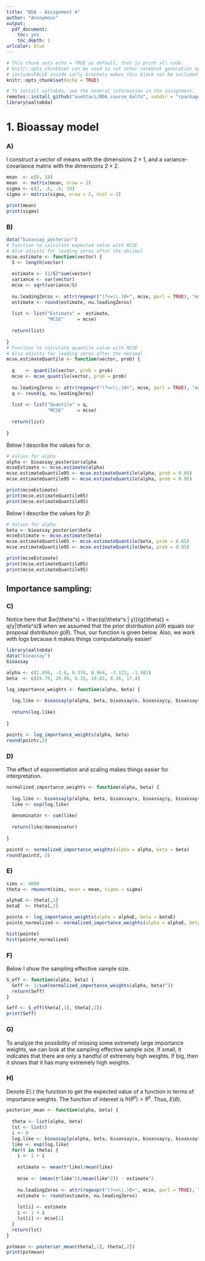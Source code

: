 ```yaml
---
title: "BDA - Assignment 4"
author: "Anonymous"
output: 
  pdf_document: 
    toc: yes
    toc_depth: 1
urlcolor: blue
---
```


```r
# This chunk sets echo = TRUE as default, that is print all code.
# knitr::opts_chunk$set can be used to set other notebook generation options, too.
# include=FALSE inside curly brackets makes this block not be included in the pdf.
knitr::opts_chunk$set(echo = TRUE)
```

```r
# To install aaltobda, see the General information in the assignment.
remotes::install_github("avehtari/BDA_course_Aalto", subdir = "rpackage", upgrade = "never")
library(aaltobda)
```

# 1. Bioassay model 

### A)

I construct a vector of means with the dimensions $2 \times 1$, and a variance-covariance matrix with the dimensions $2 \times 2$.

```r
mean  <- c(0, 10)
mean  <- matrix(mean, nrow = 2)
sigma <- c(2, .6, .6, 10)
sigma <- matrix(sigma, nrow = 2, ncol = 2)

print(mean)
print(sigma)
```

### B)

```r
data("bioassay_posterior")
# Function to calculate expected value with MCSE
# Also adjusts for leading zeros after the decimal
mcse.estimate <- function(vector) {
  S <- length(vector)
  
  estimate <- (1/S)*sum(vector)
  variance <- var(vector)
  mcse <- sqrt(variance/S)
  
  nu.leadingZeros <- attr(regexpr("(?<=\\.)0+", mcse, perl = TRUE), "match.length")
  estimate <- round(estimate, nu.leadingZeros)
  
  list <- list("Estimate" =  estimate, 
               "MCSE"     = mcse)
  
  return(list)
  
}
# Function to calculate quantile value with MCSE
# Also adjusts for leading zeros after the decimal
mcse.estimateQuantile <- function(vector, prob) {
  
  q    <- quantile(vector, prob = prob)
  mcse <- mcse_quantile(vector, prob = prob)
  
  nu.leadingZeros <- attr(regexpr("(?<=\\.)0+", mcse, perl = TRUE), "match.length")
  q <- round(q, nu.leadingZeros)
  
  list <- list("Quantile" = q,
               "MCSE"     = mcse)
  
  return(list)
  
}
```

Below I describe the values for $\alpha$:

```r
# Values for alpha
alpha <- bioassay_posterior$alpha
mcseEstimate <- mcse.estimate(alpha)
mcse.estimateQuantile05 <- mcse.estimateQuantile(alpha, prob = 0.05)
mcse.estimateQuantile95 <- mcse.estimateQuantile(alpha, prob = 0.95)

print(mcseEstimate)
print(mcse.estimateQuantile05)
print(mcse.estimateQuantile95)
```

Below I describe the values for $\beta$:

```r
# Values for alpha
beta <- bioassay_posterior$beta
mcseEstimate <- mcse.estimate(beta)
mcse.estimateQuantile05 <- mcse.estimateQuantile(beta, prob = 0.05)
mcse.estimateQuantile95 <- mcse.estimateQuantile(beta, prob = 0.95)

print(mcseEstimate)
print(mcse.estimateQuantile05)
print(mcse.estimateQuantile95)
```

## Importance sampling:
### C)

Notice here that $w(\theta^s) = \frac{q(\theta^s | y)}{g(\theta)} = q(y|\theta^s)$ when we assumed that the prior distribution $p(\theta)$ equals our proposal distribution $g(\theta)$. Thus, our function is given below. Also, we work with logs because it makes things computaitonally easier!

```r
library(aaltobda)
data("bioassay")
bioassay

alpha <- c(1.896, -3.6, 0.374, 0.964, -3.123, -1.581)
beta  <- c(24.76, 20.04, 6.15, 18.65, 8.16, 17.4)

log_importance_weights <- function(alpha, beta) {
  
  log.like <- bioassaylp(alpha, beta, bioassay$x, bioassay$y, bioassay$n)
  
  return(log.like)
  
}

pointc <- log_importance_weights(alpha, beta)
round(pointc,2)
```


### D)

The effect of exponentiation and scaling makes things easier for interpretation.

```r
normalized_importance_weights <- function(alpha, beta) {
  
  log.like <- bioassaylp(alpha, beta, bioassay$x, bioassay$y, bioassay$n)
  like <- exp(log.like)
  
  denominator <- sum(like)
  
  return(like/denominator)
  
}

pointd <- normalized_importance_weights(alpha = alpha, beta = beta)
round(pointd, 3)
```

### E)

```r
sims <- 4000
theta <- rmvnorm(sims, mean = mean, sigma = sigma)

alphaE <- theta[,1]
betaE  <- theta[,2]

pointe <- log_importance_weights(alpha = alphaE, beta = betaE)
pointe_normalized <- normalized_importance_weights(alpha = alphaE, beta = betaE)

hist(pointe)
hist(pointe_normalized)
```

### F)

Below I show the sampling effective sample size.

```r
S_eff <- function(alpha, beta) {
  Seff <- 1/sum(normalized_importance_weights(alpha, beta)^2)
  return(Seff)
}

Seff <- S_eff(theta[,1], theta[,2])
print(Seff)
```

### G)

To analyze the possibility of missing some extremely large importance weights, we can look at the sampling effective sample size. If small, it indicates that there are only a handful of extremely high weights. If big, then it shows that it has many extremely high weights.

### H)

Denote $E(.)$ the function to get the expected value of a function in terms of importance weights. The function of interest is $h(\theta^s) = \theta^s$. Thus, $E(\theta)$.  

```r
posterior_mean <- function(alpha, beta) {
  
  theta <- list(alpha, beta)
  lst <- list()
  i <- 0
  log.like <- bioassaylp(alpha, beta, bioassay$x, bioassay$y, bioassay$n)
  like <- exp(log.like)
  for(t in theta) {
    i <- 1 + i
    
    estimate <- mean(t*like)/mean(like)
    
    mcse <- (mean(t*like^2)/mean(like^2)) - estimate^2
    
    nu.leadingZeros <- attr(regexpr("(?<=\\.)0+", mcse, perl = TRUE), "match.length")
    estimate <- round(estimate, nu.leadingZeros)
    
    lst[i] <- estimate
    i <- 1 + i 
    lst[i] <- mcse[1]
  }
  return(lst)
}

pstmean <- posterior_mean(theta[,1], theta[,2])
print(pstmean)
```





